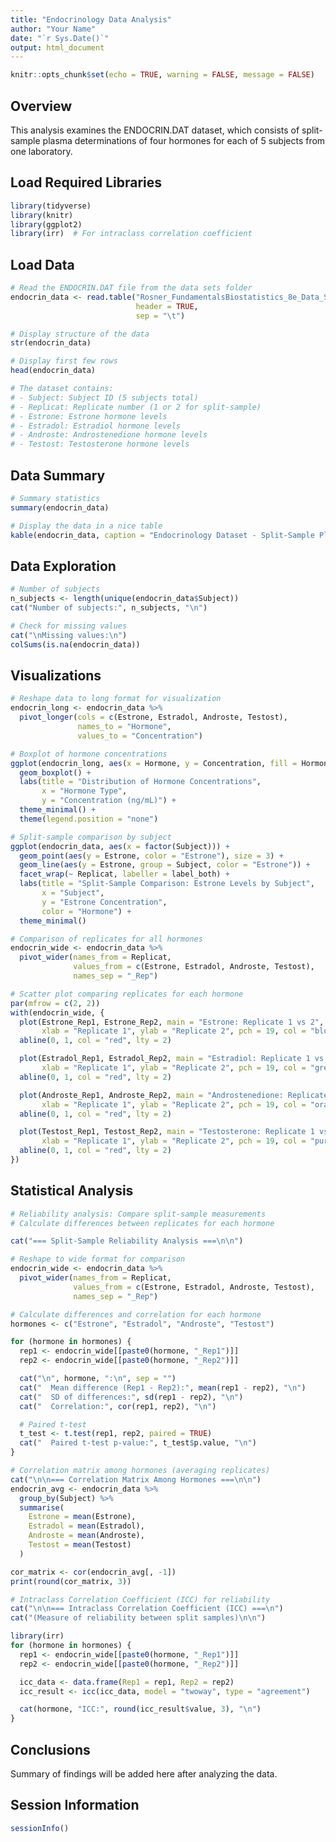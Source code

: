 ---
title: "Endocrinology Data Analysis"
author: "Your Name"
date: "`r Sys.Date()`"
output: html_document
---

```{r setup, include=FALSE}
knitr::opts_chunk$set(echo = TRUE, warning = FALSE, message = FALSE)
```

## Overview

This analysis examines the ENDOCRIN.DAT dataset, which consists of split-sample plasma determinations of four hormones for each of 5 subjects from one laboratory.

## Load Required Libraries

```{r load-libraries}
library(tidyverse)
library(knitr)
library(ggplot2)
library(irr)  # For intraclass correlation coefficient
```

## Load Data

```{r load-data}
# Read the ENDOCRIN.DAT file from the data sets folder
endocrin_data <- read.table("Rosner_FundamentalsBiostatistics_8e_Data_Sets/ASCII-tab/ENDOCRIN.DAT.txt",
                            header = TRUE,
                            sep = "\t")

# Display structure of the data
str(endocrin_data)

# Display first few rows
head(endocrin_data)

# The dataset contains:
# - Subject: Subject ID (5 subjects total)
# - Replicat: Replicate number (1 or 2 for split-sample)
# - Estrone: Estrone hormone levels
# - Estradol: Estradiol hormone levels
# - Androste: Androstenedione hormone levels
# - Testost: Testosterone hormone levels
```

## Data Summary

```{r data-summary}
# Summary statistics
summary(endocrin_data)

# Display the data in a nice table
kable(endocrin_data, caption = "Endocrinology Dataset - Split-Sample Plasma Determinations")
```

## Data Exploration

```{r data-exploration}
# Number of subjects
n_subjects <- length(unique(endocrin_data$Subject))
cat("Number of subjects:", n_subjects, "\n")

# Check for missing values
cat("\nMissing values:\n")
colSums(is.na(endocrin_data))
```

## Visualizations

```{r visualizations, fig.width=10, fig.height=8}
# Reshape data to long format for visualization
endocrin_long <- endocrin_data %>%
  pivot_longer(cols = c(Estrone, Estradol, Androste, Testost),
               names_to = "Hormone",
               values_to = "Concentration")

# Boxplot of hormone concentrations
ggplot(endocrin_long, aes(x = Hormone, y = Concentration, fill = Hormone)) +
  geom_boxplot() +
  labs(title = "Distribution of Hormone Concentrations",
       x = "Hormone Type",
       y = "Concentration (ng/mL)") +
  theme_minimal() +
  theme(legend.position = "none")

# Split-sample comparison by subject
ggplot(endocrin_data, aes(x = factor(Subject))) +
  geom_point(aes(y = Estrone, color = "Estrone"), size = 3) +
  geom_line(aes(y = Estrone, group = Subject, color = "Estrone")) +
  facet_wrap(~ Replicat, labeller = label_both) +
  labs(title = "Split-Sample Comparison: Estrone Levels by Subject",
       x = "Subject",
       y = "Estrone Concentration",
       color = "Hormone") +
  theme_minimal()

# Comparison of replicates for all hormones
endocrin_wide <- endocrin_data %>%
  pivot_wider(names_from = Replicat,
              values_from = c(Estrone, Estradol, Androste, Testost),
              names_sep = "_Rep")

# Scatter plot comparing replicates for each hormone
par(mfrow = c(2, 2))
with(endocrin_wide, {
  plot(Estrone_Rep1, Estrone_Rep2, main = "Estrone: Replicate 1 vs 2",
       xlab = "Replicate 1", ylab = "Replicate 2", pch = 19, col = "blue")
  abline(0, 1, col = "red", lty = 2)

  plot(Estradol_Rep1, Estradol_Rep2, main = "Estradiol: Replicate 1 vs 2",
       xlab = "Replicate 1", ylab = "Replicate 2", pch = 19, col = "green")
  abline(0, 1, col = "red", lty = 2)

  plot(Androste_Rep1, Androste_Rep2, main = "Androstenedione: Replicate 1 vs 2",
       xlab = "Replicate 1", ylab = "Replicate 2", pch = 19, col = "orange")
  abline(0, 1, col = "red", lty = 2)

  plot(Testost_Rep1, Testost_Rep2, main = "Testosterone: Replicate 1 vs 2",
       xlab = "Replicate 1", ylab = "Replicate 2", pch = 19, col = "purple")
  abline(0, 1, col = "red", lty = 2)
})
```

## Statistical Analysis

```{r statistical-analysis}
# Reliability analysis: Compare split-sample measurements
# Calculate differences between replicates for each hormone

cat("=== Split-Sample Reliability Analysis ===\n\n")

# Reshape to wide format for comparison
endocrin_wide <- endocrin_data %>%
  pivot_wider(names_from = Replicat,
              values_from = c(Estrone, Estradol, Androste, Testost),
              names_sep = "_Rep")

# Calculate differences and correlation for each hormone
hormones <- c("Estrone", "Estradol", "Androste", "Testost")

for (hormone in hormones) {
  rep1 <- endocrin_wide[[paste0(hormone, "_Rep1")]]
  rep2 <- endocrin_wide[[paste0(hormone, "_Rep2")]]

  cat("\n", hormone, ":\n", sep = "")
  cat("  Mean difference (Rep1 - Rep2):", mean(rep1 - rep2), "\n")
  cat("  SD of differences:", sd(rep1 - rep2), "\n")
  cat("  Correlation:", cor(rep1, rep2), "\n")

  # Paired t-test
  t_test <- t.test(rep1, rep2, paired = TRUE)
  cat("  Paired t-test p-value:", t_test$p.value, "\n")
}

# Correlation matrix among hormones (averaging replicates)
cat("\n\n=== Correlation Matrix Among Hormones ===\n\n")
endocrin_avg <- endocrin_data %>%
  group_by(Subject) %>%
  summarise(
    Estrone = mean(Estrone),
    Estradol = mean(Estradol),
    Androste = mean(Androste),
    Testost = mean(Testost)
  )

cor_matrix <- cor(endocrin_avg[, -1])
print(round(cor_matrix, 3))

# Intraclass Correlation Coefficient (ICC) for reliability
cat("\n\n=== Intraclass Correlation Coefficient (ICC) ===\n")
cat("(Measure of reliability between split samples)\n\n")

library(irr)
for (hormone in hormones) {
  rep1 <- endocrin_wide[[paste0(hormone, "_Rep1")]]
  rep2 <- endocrin_wide[[paste0(hormone, "_Rep2")]]

  icc_data <- data.frame(Rep1 = rep1, Rep2 = rep2)
  icc_result <- icc(icc_data, model = "twoway", type = "agreement")

  cat(hormone, "ICC:", round(icc_result$value, 3), "\n")
}
```

## Conclusions

Summary of findings will be added here after analyzing the data.

## Session Information

```{r session-info}
sessionInfo()
```
